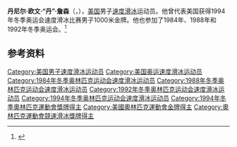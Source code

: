 {{NoteTA|G1=Sports}}
'''丹尼尔·欧文·“丹”·詹森'''（{{lang-en|Daniel Erwin "Dan" Jansen}}，{{bd|1965年|6月17日||}}），[[美国|美国]]男子[[速度滑冰|速度滑冰]]运动员。他曾代表美国获得1994年冬季奥运会速度滑冰比赛男子1000米金牌。他也参加了1984年、1988年和1992年冬季奥运会。<ref>{{Cite web|title=Daniel JANSEN|url=https://www.olympic.org/daniel-jansen|accessdate=2021-04-05|work=International Olympic Committee|archive-date=2021-04-28|archive-url=https://web.archive.org/web/20210428095225/https://www.olympic.org/daniel-jansen}}</ref>

== 参考资料 ==
{{reflist}}

{{奥林匹克运动会速度滑冰比赛男子1000米冠军}}

{{Authority control}}
{{DEFAULTSORT:Jansen, Daniel}}
[[Category:美国男子速度滑冰运动员|Category:美国男子速度滑冰运动员]]
[[Category:美国奥运速度滑冰运动员|Category:美国奥运速度滑冰运动员]]
[[Category:1984年冬季奥林匹克运动会速度滑冰运动员|Category:1984年冬季奥林匹克运动会速度滑冰运动员]]
[[Category:1988年冬季奥林匹克运动会速度滑冰运动员|Category:1988年冬季奥林匹克运动会速度滑冰运动员]]
[[Category:1992年冬季奥林匹克运动会速度滑冰运动员|Category:1992年冬季奥林匹克运动会速度滑冰运动员]]
[[Category:1994年冬季奥林匹克运动会速度滑冰运动员|Category:1994年冬季奥林匹克运动会速度滑冰运动员]]
[[Category:1994年冬季奧林匹克運動會獎牌得主|Category:1994年冬季奧林匹克運動會獎牌得主]]
[[Category:美國奧林匹克運動會金牌得主|Category:美國奧林匹克運動會金牌得主]]
[[Category:奧林匹克運動會競速滑冰獎牌得主|Category:奧林匹克運動會競速滑冰獎牌得主]]